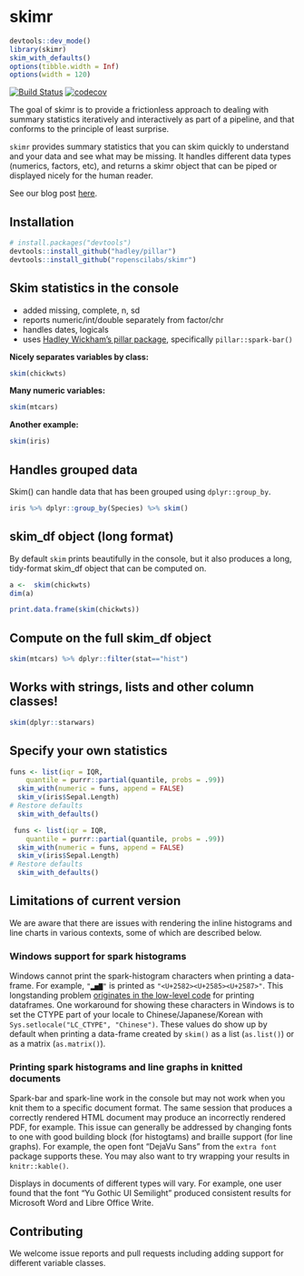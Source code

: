 # skimr
```r
devtools::dev_mode()
library(skimr)
skim_with_defaults()
options(tibble.width = Inf)
options(width = 120)
```

[![Build Status](https://travis-ci.org/ropenscilabs/skimr.svg?branch=master)](https://travis-ci.org/ropenscilabs/skimr)
[![codecov](https://codecov.io/gh/ropenscilabs/skimr/branch/master/graph/badge.svg)](https://codecov.io/gh/ropenscilabs/skimr)

The goal of skimr is to provide a frictionless approach to dealing with summary statistics iteratively and interactively as part of a pipeline, and that conforms to the principle of least surprise. 

`skimr` provides summary statistics that you can skim quickly to understand and your data and see what may be missing. It handles different data types (numerics, factors, etc), and returns a skimr object that can be piped or displayed nicely for the human reader. 

See our blog post [here](https://rawgit.com/ropenscilabs/skimr/master/blog.html).

## Installation


``` r
# install.packages("devtools")
devtools::install_github("hadley/pillar")
devtools::install_github("ropenscilabs/skimr")
```

## Skim statistics in the console

- added missing, complete, n, sd
- reports numeric/int/double separately from factor/chr
- handles dates, logicals
- uses [Hadley Wickham's pillar package](https://github.com/hadley/pillar), specifically `pillar::spark-bar()`

**Nicely separates variables by class:**  

```r
skim(chickwts)
```

**Many numeric variables:**  
```r
skim(mtcars)
```

 
**Another example:**  
```r
skim(iris)
```

## Handles grouped data

Skim() can handle data that has been grouped using `dplyr::group_by`.

```r
iris %>% dplyr::group_by(Species) %>% skim()
```

## skim_df object (long format)

By default `skim` prints beautifully in the console, but it also produces a long, tidy-format skim_df object that can be computed on. 

```r
a <-  skim(chickwts)
dim(a)
```

```r
print.data.frame(skim(chickwts))
```

## Compute on the full skim_df object
```r
skim(mtcars) %>% dplyr::filter(stat=="hist")
```

## Works with strings, lists and other column classes!

```r
skim(dplyr::starwars)
```

## Specify your own statistics

```r
funs <- list(iqr = IQR,
    quantile = purrr::partial(quantile, probs = .99))
  skim_with(numeric = funs, append = FALSE)
  skim_v(iris$Sepal.Length)
# Restore defaults
  skim_with_defaults()
```

```r

 funs <- list(iqr = IQR,
    quantile = purrr::partial(quantile, probs = .99))
  skim_with(numeric = funs, append = FALSE)
  skim_v(iris$Sepal.Length)
# Restore defaults
  skim_with_defaults()

```

## Limitations of current version

We are aware that there are issues with rendering the inline histograms and line charts in various contexts, some of which are 
described below. 

### Windows support for spark histograms

Windows cannot print the spark-histogram characters when printing a data-frame. For example, 
`"▂▅▇"` is printed as `"<U+2582><U+2585><U+2587>"`. This longstanding problem [originates in 
the low-level code](http://r.789695.n4.nabble.com/Unicode-display-problem-with-data-frames-under-Windows-td4707639.html) 
for printing dataframes. One workaround for showing these characters in Windows is to set the CTYPE part of your locale to Chinese/Japanese/Korean with `Sys.setlocale("LC_CTYPE", "Chinese")`. These values do show up by default when printing a data-frame created by `skim()` as a list (`as.list()`) or as a matrix (`as.matrix()`).

### Printing spark histograms and line graphs in knitted documents

Spark-bar and spark-line work in the console but may not work when you knit them to a specific document format.
The same session that produces a correctly rendered HTML document may produce an incorrectly rendered PDF, 
for example. This issue can generally be addressed by changing fonts to one with good building block (for
histogtams) and braille support (for line graphs).  For example, the open font "DejaVu Sans" from 
the `extra font` package supports these.  You may also want to try wrapping your results in `knitr::kable()`.

Displays in documents of different types will vary. For example, one user found that the font 
"Yu Gothic UI Semilight"  produced consistent results for Microsoft Word and Libre Office Write.

## Contributing

We welcome issue reports and pull requests including adding support for different variable classes.
